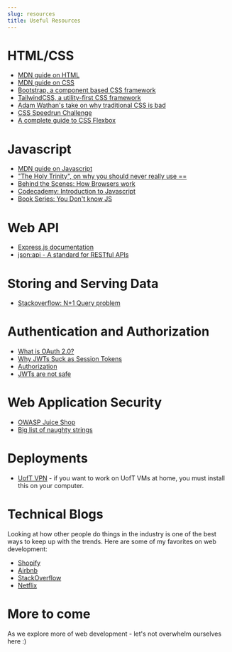 ```yaml
---
slug: resources
title: Useful Resources
---
```



# HTML/CSS
- [MDN guide on HTML](https://developer.mozilla.org/en-US/docs/Learn/HTML)
- [MDN guide on CSS](https://developer.mozilla.org/en-US/docs/Learn/CSS)
- [Bootstrap, a component based CSS framework](https://getbootstrap.com/)
- [TailwindCSS, a utility-first CSS framework](https://tailwindcss.com/)
- [Adam Wathan's take on why traditional CSS is bad](https://adamwathan.me/css-utility-classes-and-separation-of-concerns/)
- [CSS Speedrun Challenge](https://css-speedrun.netlify.app/)
- [A complete guide to CSS Flexbox](https://css-tricks.com/snippets/css/a-guide-to-flexbox/)

# Javascript
- [MDN guide on Javascript](https://developer.mozilla.org/en-US/docs/Learn/JavaScript)
- ["The Holy Trinity", on why you should never really use ==](https://www.reddit.com/r/ProgrammerHumor/comments/6tifn2/the_holy_trinity_and_javascript/)
- [Behind the Scenes: How Browsers work](https://www.html5rocks.com/en/tutorials/internals/howbrowserswork/)
- [Codecademy: Introduction to Javascript](https://www.codecademy.com/learn/introduction-to-javascript)
- [Book Series: You Don't know JS](https://github.com/getify/You-Dont-Know-JS/)

# Web API
- [Express.js documentation](https://expressjs.com/)
- [json:api - A standard for RESTful APIs](https://jsonapi.org/examples/)

# Storing and Serving Data
- [Stackoverflow: N+1 Query problem](https://stackoverflow.com/questions/97197/what-is-the-n1-selects-problem-in-orm-object-relational-mapping)

# Authentication and Authorization
- [What is OAuth 2.0?](https://auth0.com/intro-to-iam/what-is-oauth-2/)
- [Why JWTs Suck as Session Tokens](https://developer.okta.com/blog/2017/08/17/why-jwts-suck-as-session-tokens)
- [Authorization](https://xkcd.com/1200/)
- [JWTs are not safe](https://redis.com/docs/json-web-tokens-jwts-are-not-safe/)

# Web Application Security
- [OWASP Juice Shop](https://owasp.org/www-project-juice-shop/)
- [Big list of naughty strings](https://github.com/minimaxir/big-list-of-naughty-strings)

# Deployments
- [UofT VPN](https://onesearch.library.utoronto.ca/ic-faq-categories/utorvpn) - if you want to work on UofT VMs at home, you must install this on your computer.

# Technical Blogs
Looking at how other people do things in the industry is one of the best ways to keep up with the trends. Here
are some of my favorites on web development:
- [Shopify](https://shopify.engineering/topics/development)
- [Airbnb](https://medium.com/airbnb-engineering/web/home)
- [StackOverflow](https://stackoverflow.blog/engineering/)
- [Netflix](https://netflixtechblog.com)

# More to come
As we explore more of web development - let's not overwhelm ourselves here :)
